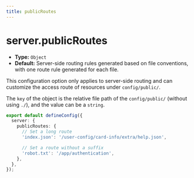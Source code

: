 ```yaml
---
title: publicRoutes
---
```


# server.publicRoutes

- **Type:** `Object`
- **Default:** Server-side routing rules generated based on file conventions, with one route rule generated for each file.

This configuration option only applies to server-side routing and can customize the access route of resources under `config/public/`.

The `key` of the object is the relative file path of the `config/public/` (without using `./`), and the value can be a `string`.

```ts title="modern.config.ts"
export default defineConfig({
  server: {
    publicRoutes: {
      // Set a long route
      'index.json': '/user-config/card-info/extra/help.json',

      // Set a route without a suffix
      'robot.txt': '/app/authentication',
    },
  },
});
```
